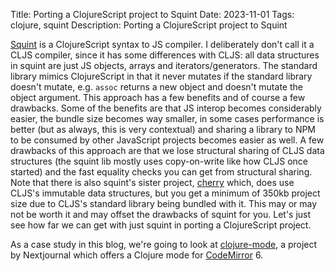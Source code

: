 Title: Porting a ClojureScript project to Squint
Date: 2023-11-01
Tags: clojure, squint
Description: Porting a ClojureScript project to Squint

[Squint](https://github.com/squint-cljs/squint) is a ClojureScript syntax to JS
compiler. I deliberately don't call it a CLJS compiler, since it has some
differences with CLJS: all data structures in squint are just JS objects, arrays
and iterators/generators. The standard library mimics ClojureScript in that it
never mutates if the standard library doesn't mutate, e.g. `assoc` returns a new
object and doesn't mutate the object argument.  This approach has a few benefits
and of course a few drawbacks. Some of the benefits are that JS interop becomes
considerably easier, the bundle size becomes way smaller, in some cases
performance is better (but as always, this is very contextual) and sharing a
library to NPM to be consumed by other JavaScript projects becomes easier as
well. A few drawbacks of this approach are that we lose structural sharing of
CLJS data structures (the squint lib mostly uses copy-on-write like how CLJS
once started) and the fast equality checks you can get from structural sharing.
Note that there is also squint's sister project,
[cherry](https://github.com/squint-cljs/cherry) which, does use CLJS's immutable
data structures, but you get a minimum of 350kb project size due to CLJS's
standard library being bundled with it. This may or may not be worth it and may
offset the drawbacks of squint for you. Let's just see how far we can get with
just squint in porting a ClojureScript project.

As a case study in this blog, we're going to look at
[clojure-mode](https://github.com/nextjournal/clojure-mode), a project by
Nextjournal which offers a Clojure mode for
[CodeMirror](https://codemirror.net/) 6.
